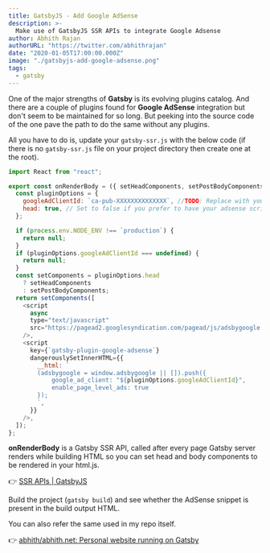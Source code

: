```yaml
---
title: GatsbyJS - Add Google AdSense
description: >-
  Make use of GatsbyJS SSR APIs to integrate Google Adsense
author: Abhith Rajan
authorURL: "https://twitter.com/abhithrajan"
date: "2020-01-05T17:00:00.000Z"
image: "./gatsbyjs-add-google-adsense.png"
tags:
  - gatsby
---
```


One of the major strengths of **Gatsby** is its evolving plugins catalog.
And there are a couple of plugins found for **Google AdSense** integration but don't seem to be maintained for so long.
But peeking into the source code of the one pave the path to do the same without any plugins.

All you have to do is, update your `gatsby-ssr.js` with the below code (if there is no `gatsby-ssr.js` file on your project directory then create one at the root).

```js
import React from "react";

export const onRenderBody = ({ setHeadComponents, setPostBodyComponents }) => {
  const pluginOptions = {
    googleAdClientId: `ca-pub-XXXXXXXXXXXXXX`, //TODO: Replace with your client-Id
    head: true, // Set to false if you prefer to have your adsense script loaded at the end of body instead of head.
  };

  if (process.env.NODE_ENV !== `production`) {
    return null;
  }
  if (pluginOptions.googleAdClientId === undefined) {
    return null;
  }
  const setComponents = pluginOptions.head
    ? setHeadComponents
    : setPostBodyComponents;
  return setComponents([
    <script
      async
      type="text/javascript"
      src="https://pagead2.googlesyndication.com/pagead/js/adsbygoogle.js"
    />,
    <script
      key={`gatsby-plugin-google-adsense`}
      dangerouslySetInnerHTML={{
        __html: `
        (adsbygoogle = window.adsbygoogle || []).push({
            google_ad_client: "${pluginOptions.googleAdClientId}",
            enable_page_level_ads: true
        });
        `,
      }}
    />,
  ]);
};
```

**onRenderBody** is a Gatsby SSR API, called after every page Gatsby server renders while building HTML so you can set head and body components to be rendered in your html.js.

:point_right: [SSR APIs | GatsbyJS](https://www.gatsbyjs.org/docs/ssr-apis/#onRenderBody)

Build the project (`gatsby build`) and see whether the AdSense snippet is present in the build output HTML.

You can also refer the same used in my repo itself.

:point_right: [abhith/abhith.net: Personal website running on Gatsby](https://github.com/abhith/abhith.net/blob/master/gatsby-ssr.js)
